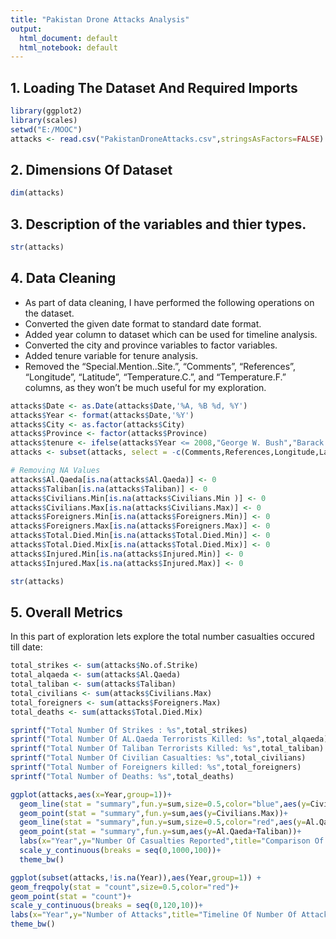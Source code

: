 ```yaml
---
title: "Pakistan Drone Attacks Analysis"
output:
  html_document: default
  html_notebook: default
---
```


## 1. Loading The Dataset And Required Imports
```r
library(ggplot2)
library(scales)
setwd("E:/MOOC")
attacks <- read.csv("PakistanDroneAttacks.csv",stringsAsFactors=FALSE)
```

## 2. Dimensions Of Dataset
```r
dim(attacks)
```

## 3. Description of the variables and thier types.
```r
str(attacks)
```

## 4. Data Cleaning 
* As part of data cleaning, I have performed the following operations on the dataset.
 + Converted the given date format to standard date format.
 + Added year column to dataset which can be used for timeline analysis.
 + Converted the city and province variables to factor variables.
 + Added tenure variable for tenure analysis.
 + Removed the "Special.Mention..Site.", "Comments", "References", "Longitude", "Latitude", "Temperature.C.",  and "Temperature.F." columns, as they    won't be much useful for my exploration. 
```r
attacks$Date <- as.Date(attacks$Date,'%A, %B %d, %Y')
attacks$Year <- format(attacks$Date,'%Y')
attacks$City <- as.factor(attacks$City)
attacks$Province <- factor(attacks$Province)
attacks$tenure <- ifelse(attacks$Year <= 2008,"George W. Bush","Barack Obama")
attacks <- subset(attacks, select = -c(Comments,References,Longitude,Latitude,Temperature.C., Temperature.F., Special.Mention..Site.))

# Removing NA Values
attacks$Al.Qaeda[is.na(attacks$Al.Qaeda)] <- 0
attacks$Taliban[is.na(attacks$Taliban)] <- 0
attacks$Civilians.Min[is.na(attacks$Civilians.Min )] <- 0
attacks$Civilians.Max[is.na(attacks$Civilians.Max)] <- 0
attacks$Foreigners.Min[is.na(attacks$Foreigners.Min)] <- 0
attacks$Foreigners.Max[is.na(attacks$Foreigners.Max)] <- 0
attacks$Total.Died.Min[is.na(attacks$Total.Died.Min)] <- 0
attacks$Total.Died.Mix[is.na(attacks$Total.Died.Mix)] <- 0
attacks$Injured.Min[is.na(attacks$Injured.Min)] <- 0
attacks$Injured.Max[is.na(attacks$Injured.Max)] <- 0

str(attacks)
```

## 5. Overall Metrics
In this part of exploration lets explore the total number casualties occured till date:
```r
total_strikes <- sum(attacks$No.of.Strike)
total_alqaeda <- sum(attacks$Al.Qaeda)
total_taliban <- sum(attacks$Taliban)
total_civilians <- sum(attacks$Civilians.Max)
total_foreigners <- sum(attacks$Foreigners.Max)
total_deaths <- sum(attacks$Total.Died.Mix)

sprintf("Total Number Of Strikes : %s",total_strikes)
sprintf("Total Number Of AL.Qaeda Terrorists Killed: %s",total_alqaeda)
sprintf("Total Number Of Taliban Terrorists Killed: %s",total_taliban)
sprintf("Total Number Of Civilian Casualties: %s",total_civilians)
sprintf("Total Number of Foreigners killed: %s",total_foreigners)
sprintf("Total Number of Deaths: %s",total_deaths)
```

```r
ggplot(attacks,aes(x=Year,group=1))+
  geom_line(stat = "summary",fun.y=sum,size=0.5,color="blue",aes(y=Civilians.Max))+
  geom_point(stat = "summary",fun.y=sum,aes(y=Civilians.Max))+
  geom_line(stat = "summary",fun.y=sum,size=0.5,color="red",aes(y=Al.Qaeda+Taliban))+
  geom_point(stat = "summary",fun.y=sum,aes(y=Al.Qaeda+Taliban))+
  labs(x="Year",y="Number Of Casualties Reported",title="Comparison Of Terrorists and Civilian Casualties")+
  scale_y_continuous(breaks = seq(0,1000,100))+
  theme_bw()
```




```r
ggplot(subset(attacks,!is.na(Year)),aes(Year,group=1)) + 
geom_freqpoly(stat = "count",size=0.5,color="red")+
geom_point(stat = "count")+  
scale_y_continuous(breaks = seq(0,120,10))+  
labs(x="Year",y="Number of Attacks",title="Timeline Of Number Of Attacks")+
theme_bw()
```









